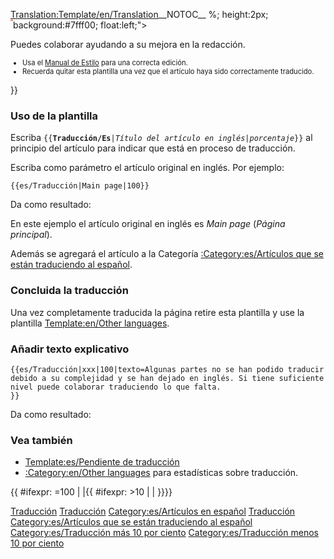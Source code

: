 <noinclude>[[Translation:Template/en/Translation]]</noinclude><noinclude>__NOTOC__ </noinclude>{{es/Metaplantilla de avisos| tipo  = estilo
| imagen= en/Translation.png
| texto = <strong>Este artículo se está traduciendo del original en inglés: <includeonly>[[{{NAMESPACE}}:{{{1}}}|{{{1}}}]]</includeonly><noinclude>{{{1}}}</noinclude>.</strong>
<div>{{{texto|}}}</div>
<div style="font-size: 90%">
<div style="margin:auto; text-align:Left;">Porcentaje: {{{2|0}}}% aprox.
<div style="width:200px; text-align:Left; border:1px solid #aaa; padding:1px; overflow:hidden;"><span style="width:{{#expr: ({{{2|0}}}/100) * 100}}%; height:2px; background:#7fff00; float:left;">&nbsp;</span><span style="width:{{#expr: 100 - ({{{2|0}}}/100) * 100}}%; height:2px; background:#ff7f50; float:left;">&nbsp;</span></div>
</div>
Puedes colaborar ayudando a su mejora en la redacción.
</div><div style="font-size: 80%">
* Usa el [[es/Wiki/Manual de Estilo|Manual de Estilo]] para una correcta edición.
* Recuerda quitar esta plantilla una vez que el artículo haya sido correctamente traducido.
</div>
}}<noinclude>

===Uso de la plantilla ===
Escriba <code><nowiki>{{</nowiki>'''Traducción/Es'''|''Título del artículo en inglés''|''porcentaje''<nowiki>}}</nowiki></code> al principio del artículo para indicar que está en proceso de traducción.
<p>Escriba como parámetro el artículo original en inglés. Por ejemplo:</p>

<pre>{{es/Traducción|Main page|100}}</pre>
Da como resultado:
{{es/Traducción|Main page|100}}

En este ejemplo el artículo original en inglés es ''Main page'' (''Página principal'').
<p>Además se agregará el artículo a la Categoría [[:Category:es/Artículos que se están traduciendo al español]].</p>

===Concluida la traducción===
Una vez completamente traducida la página retire esta plantilla y use la plantilla [[Template:en/Other languages]].

===Añadir texto explicativo===
<pre>{{es/Traducción|xxx|100|texto=Algunas partes no se han podido traducir debido a su complejidad y se han dejado en inglés. Si tiene suficiente nivel puede colaborar traduciendo lo que falta.
}}</pre>
Da como resultado:
{{es/Traducción|xxx|100|texto=Algunas partes no se han podido traducir debido a su complejidad y se han dejado en inglés. Si tiene suficiente nivel puede colaborar traduciendo lo que falta.}}

===Vea también===
*[[Template:es/Pendiente de traducción]]
*[[:Category:en/Other languages]] para estadísticas sobre traducción.

[[Category:es/Plantillas|Traducción]][[Category:es/Cajas de mensajes|Traducción]][[Category:es/Artículos en español]][[Category:es/Traducción|Traducción]]
</noinclude><includeonly>{{ #ifexpr: {{{2|0}}}=100 | |[[Category:es/Artículos que se están traduciendo al español]]{{ #ifexpr: {{{2|0}}}>10 | [[Category:es/Traducción más 10 por ciento]] | [[Category:es/Traducción menos 10 por ciento]]}}}}</includeonly>